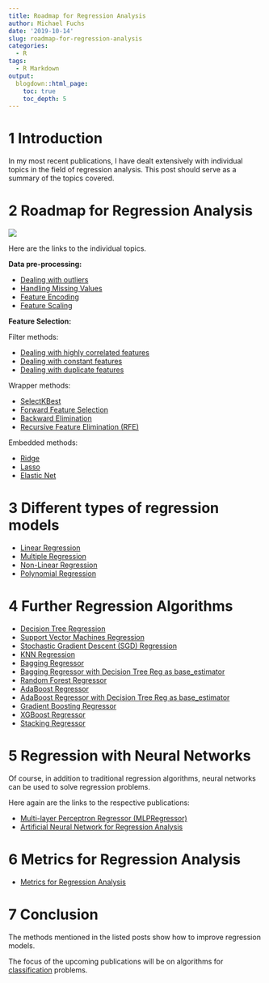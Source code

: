 ```yaml
---
title: Roadmap for Regression Analysis
author: Michael Fuchs
date: '2019-10-14'
slug: roadmap-for-regression-analysis
categories:
  - R
tags:
  - R Markdown
output:
  blogdown::html_page:
    toc: true
    toc_depth: 5
---
```


 

# 1 Introduction


In my most recent publications, I have dealt extensively with individual topics in the field of regression analysis. This post should serve as a summary of the topics covered.



# 2 Roadmap for Regression Analysis


![](/post/2019-10-14-roadmap-for-regression-analysis_files/p22p1.png)


Here are the links to the individual topics.


**Data pre-processing:**

+ [Dealing with outliers](https://michael-fuchs-python.netlify.com/2019/08/20/dealing-with-outliers/)
+ [Handling Missing Values](https://michael-fuchs-python.netlify.com/2019/03/18/dealing-with-missing-values/)
+ [Feature Encoding](https://michael-fuchs-python.netlify.com/2019/06/16/types-of-encoder/)
+ [Feature Scaling](https://michael-fuchs-python.netlify.com/2019/08/31/feature-scaling-with-scikit-learn/)


**Feature Selection:**

Filter methods:

+ [Dealing with highly correlated features](https://michael-fuchs-python.netlify.com/2019/07/28/dealing-with-highly-correlated-features/)
+ [Dealing with constant features](https://michael-fuchs-python.netlify.com/2019/08/09/dealing-with-constant-and-duplicate-features/)
+ [Dealing with duplicate features](https://michael-fuchs-python.netlify.com/2019/08/09/dealing-with-constant-and-duplicate-features/)


Wrapper methods:

+ [SelectKBest](https://michael-fuchs-python.netlify.com/2019/09/27/wrapper-methods/)
+ [Forward Feature Selection](https://michael-fuchs-python.netlify.com/2019/09/27/wrapper-methods/)
+ [Backward Elimination](https://michael-fuchs-python.netlify.com/2019/09/27/wrapper-methods/)
+ [Recursive Feature Elimination (RFE)](https://michael-fuchs-python.netlify.com/2019/09/27/wrapper-methods/)


Embedded methods:

+ [Ridge](https://michael-fuchs-python.netlify.com/2019/10/08/embedded-methods/)
+ [Lasso](https://michael-fuchs-python.netlify.com/2019/10/08/embedded-methods/)
+ [Elastic Net](https://michael-fuchs-python.netlify.com/2019/10/08/embedded-methods/)



# 3 Different types of regression models

+ [Linear Regression](https://michael-fuchs-python.netlify.com/2019/06/28/introduction-to-regression-analysis-and-predictions/)
+ [Multiple Regression](https://michael-fuchs-python.netlify.com/2019/06/28/introduction-to-regression-analysis-and-predictions/)
+ [Non-Linear Regression](https://michael-fuchs-python.netlify.com/2019/07/14/non-linear-regression-analysis/)
+ [Polynomial Regression](https://michael-fuchs-python.netlify.com/2019/07/14/non-linear-regression-analysis/)



# 4 Further Regression Algorithms


+ [Decision Tree Regression](https://michael-fuchs-python.netlify.app/2019/07/24/further-regression-algorithms/)
+ [Support Vector Machines Regression](https://michael-fuchs-python.netlify.app/2019/07/24/further-regression-algorithms/)
+ [Stochastic Gradient Descent (SGD) Regression](https://michael-fuchs-python.netlify.app/2019/07/24/further-regression-algorithms/)
+ [KNN Regression](https://michael-fuchs-python.netlify.app/2019/07/24/further-regression-algorithms/)
+ [Bagging Regressor](https://michael-fuchs-python.netlify.app/2019/07/24/further-regression-algorithms/)
+ [Bagging Regressor with Decision Tree Reg as base_estimator](https://michael-fuchs-python.netlify.app/2019/07/24/further-regression-algorithms/)
+ [Random Forest Regressor](https://michael-fuchs-python.netlify.app/2019/07/24/further-regression-algorithms/)
+ [AdaBoost Regressor](https://michael-fuchs-python.netlify.app/2019/07/24/further-regression-algorithms/)
+ [AdaBoost Regressor with Decision Tree Reg as base_estimator](https://michael-fuchs-python.netlify.app/2019/07/24/further-regression-algorithms/)
+ [Gradient Boosting Regressor](https://michael-fuchs-python.netlify.app/2019/07/24/further-regression-algorithms/)
+ [XGBoost Regressor](https://michael-fuchs-python.netlify.app/2020/04/01/ensemble-modeling-xgboost/#xgboost-for-regression)
+ [Stacking Regressor](https://michael-fuchs-python.netlify.app/2019/07/24/further-regression-algorithms/)


# 5 Regression with Neural Networks

Of course, in addition to traditional regression algorithms, neural networks can be used to solve regression problems. 

Here again are the links to the respective publications: 

+ [Multi-layer Perceptron Regressor (MLPRegressor)](https://michael-fuchs-python.netlify.app/2021/02/10/nn-multi-layer-perceptron-regressor-mlpregressor/)
+ [Artificial Neural Network for Regression Analysis](https://michael-fuchs-python.netlify.app/2021/03/02/nn-artificial-neural-network-for-regression-analysis/)


# 6 Metrics for Regression Analysis

+ [Metrics for Regression Analysis](https://michael-fuchs-python.netlify.app/2019/06/30/metrics-for-regression-analysis/) 


# 7 Conclusion

The methods mentioned in the listed posts show how to improve regression models.

The focus of the upcoming publications will be on algorithms for [classification](https://michael-fuchs-python.netlify.app/2020/02/19/roadmap-for-classification-tasks/) problems.




